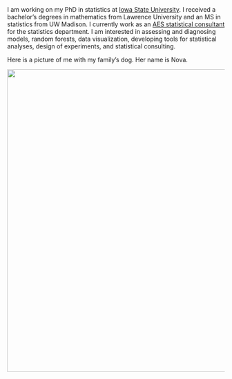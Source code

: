 
<br>

I am working on my PhD in statistics at [Iowa State University](https://www.stat.iastate.edu/). I received a bachelor's degrees in mathematics from Lawrence University and an MS in statistics from UW Madison. I currently work as an [AES statistical consultant](https://www.stat.iastate.edu/statistical-consulting) for the statistics department. I am interested in assessing and diagnosing models, random forests, data visualization, developing tools for statistical analyses, design of experiments, and statistical consulting.

Here is a picture of me with my family's dog. Her name is Nova.

<img src="/images/nova.png" width = 700 />